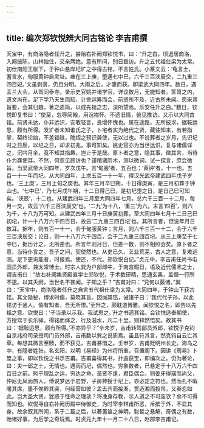 ```yaml
---
---
---
```

title: 编次郑钦悦辨大同古铭论 李吉甫撰
---



天宝中，有商洛隐者任升之，尝贻右补阙郑钦悦书，曰：“升之白。顷退居商洛，入阙披陈，山林独住，交亲两绝。意有所问，别日垂访。升之五代祖仕梁为太常。初仕南阳王帐下，于钟山悬岸圮圹之中得古铭，不言姓氏。小篆文云：‘龟言土，蓍言水，甸服黄钟启灵址。瘗在三上庚，堕遇七中巳，六千三百浃辰交，二九重三四百妃。’文虽剥落，仍且分明。大雨之后，才堕而获。即梁武大同四年。数日，遇盂兰大会，从驾同泰寺。录示史官姚并诸学官，详议数月，无能知者。筐笥之内，遗文尚在。足下学乃天生而知，计舍运筹而会，前贤所不及，近古所未闻。愿采其旨要，会其归趣，著之遗简，以成先祖之志，深所望焉。乐安任升之白。”数日，钦悦即复书曰：“使至，忽辱简翰，用浣襟怀。不遗旧情，俯见推访。又示以大同古铭。前贤未达，仆非远识，安敢轻言，良增怀愧也。属在途路，无所披求，据鞍运思，颇有所得。发圹者未知谁氏之子，卜宅者实为绝代之贤，藏往知来，有若指掌，契终论始，不差锱铢，隗炤之预识龚使，无以过也。不说葬者之岁月，先识圮时之日辰，以圮之日，却求初兆，事可知矣。姚史官亦为当世达识，复与诸儒详之，沉吟月余，竟不知其指趣，岂止于是哉。原卜者之意，隐其事，微其言，当待仆为龚使耳。不然，何忽见顾访也？谨稽诸历术，测以微词，试一探言，庶会微旨。当梁武帝大同四年，岁次戊午。言‘甸服’者，五百也；‘黄钟’者，十一也。五百一十一年而圮。从大同四年，上求五百一十一年，得汉光武帝建武四年戊子岁也。‘三上庚’，三月上旬之庚也。其年三月辛巳朔，十日得庚寅，是三月初葬于钟山也。‘七中巳’，乃七月戊午朔，十二日得己巳，是初圮堕之日，是日己巳可知矣。‘浃辰’，十二也。从建武四年三月至大同四年七月，总六千三百一十二月，每月一交，故云‘六千三百浃辰交’也。‘二九’为十八，‘重三’为六。末言‘四百’，则六为千，十八为万可知。从建武四年三月十日庚寅初葬，至大同四年七月十二日己巳初圮，计一十八万六千四百日，故云‘二九重三四百圮’也。其所言者，但说年月日数耳。据年，则五百一十一，会于甸服黄钟；言月，则六千三百一十二，会于六千三百浃辰交；论日，则一十八万六千四百，会于二九重三四百圮。从三上庚至于七中巳，据历计之，无所差也。所言年则月日，但差一数，则不相照会矣。原卜者之意，当待仆言之。吾子之问，契使然也。从吏已久，艺业荒芜，古人之意，复难远测。足下更询能者，时报焉。使还，不代。郑钦悦白记。”贞元中，李吉甫任尚书屯田员外郎，兼太常博士。时宗人巽为户部郎中，于南宫暇日，语及近代儒术之士，谓吉甫曰：“故右补阙集贤殿直学士郑钦悦，于术数研精，思通玄奥，盖僧一行所不逮。以其夭阏，当世名不甚闻。子知之乎？”吉甫对曰：“兄何以覈诸。”巽曰：“天宝中，商洛隐者任升之自言五代祖仕梁为太常。大同四年，于钟山下获古铭。其文隐秘，博求时儒，莫晓其旨。因缄其铭，诫诸子曰：‘我代代子孙，以此铭访于通人。倘有知者，吾无所恨。’至升之，颇耽道博雅。闻钦悦之名，即告以先祖之意。钦悦曰：‘子当录以示我。我试思之。’升之书遗其铭。会钦悦适奉朝使，方授驾于长乐驿。得铭而绎之，行及滋水，凡二十里，则释然悟矣。故其书曰：‘据鞍运思，颇有所得。’不亦异乎？”辛未岁，吉甫转驾部员外郎，钦悦子克钧自京兆府司录授司门员外郎，吉甫数以巽之说质焉。虽且符其言，然克钧自云亡其草。每想其微言至赜，而不获见，吉甫甚惜之。壬申岁，吉甫贬明州长史。海岛之中，有隐者姓张，名玄阳，以明《易经》为州将所重，召置阁下。因讲《周易》卜筮之事，即以钦悦之书示吉甫。吉甫喜得其书，抃逾获宝，即编次之。仍为著论，曰：夫一邱之土，无情也。遇雨而圮，偶然也。穷象数者，已悬定于十八万六千四百日之前。矧于理乱之运，穷达之命，圣贤不逢，君臣偶合。则姜牙得璜而尚父，仲尼无凤而旅人，傅说梦达于岩野，子房神授于圮上，亦必定之符也。然而孔不暇暖其席，墨不俟黔其突，何经营如彼？孟去齐而接淅，贾造湘而投吊，又眷恋如此。岂大圣大贤，犹惑于性命之理欤？将凂身存教，示人道之不可废欤？余不可得而知也。钦悦寻自右补阙历殿中侍御史，为时宰李林甫所恶，斥摈于外，不显其身。故余叙其所闻，系于二篇之后，以著蓍筮之神明，聪哲之悬解，奇偶之有数，贻诸好事，为后学之奇玩焉。时贞元九年十一月二十八日，赵郡李吉甫记。